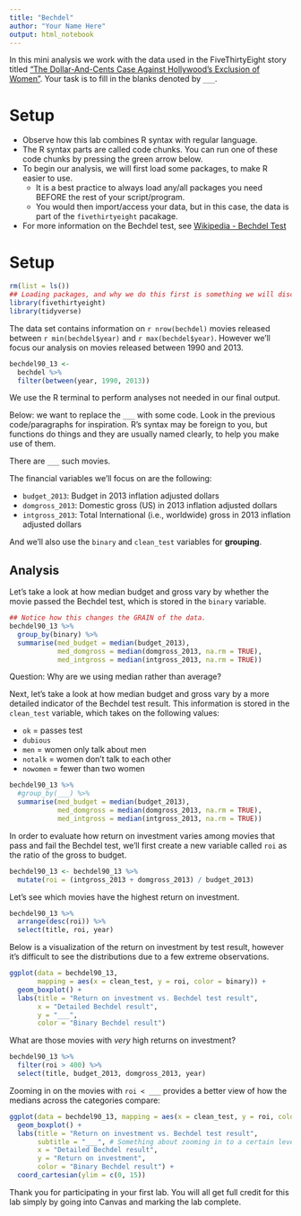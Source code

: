 ```yaml
---
title: "Bechdel"
author: "Your Name Here"
output: html_notebook
---
```


In this mini analysis we work with the data used in the
FiveThirtyEight story titled ["The Dollar-And-Cents Case Against
Hollywood's Exclusion of
Women"](https://fivethirtyeight.com/features/the-dollar-and-cents-case-against-hollywoods-exclusion-of-women/).
Your task is to fill in the blanks denoted by `___`.

# Setup

- Observe how this lab combines R syntax with regular language.
- The R syntax parts are called code chunks. You can run one of these
  code chunks by pressing the green arrow below.
- To begin our analysis, we will first load some packages, to make R easier to use.
    - It is a best practice to always load any/all packages you need BEFORE the rest of your script/program.
    - You would then import/access your data, but in this case, the
      data is part of the `fivethirtyeight` pacakage.
- For more information on the Bechdel test, see [Wikipedia - Bechdel
  Test](https://en.wikipedia.org/wiki/Bechdel_test)

# Setup

```r
rm(list = ls())
## Loading packages, and why we do this first is something we will discuss in more detail later in the class.
library(fivethirtyeight)
library(tidyverse)
```

The data set contains information on `r nrow(bechdel)` movies released
between `r min(bechdel$year)` and `r max(bechdel$year)`.  However
we'll focus our analysis on movies released between 1990 and 2013.

```r
bechdel90_13 <- 
  bechdel %>% 
  filter(between(year, 1990, 2013))
```

We use the R terminal to perform analyses not needed in our final
output.

Below: we want to replace the `___` with some code. Look in the
previous code/paragraphs for inspiration. R's syntax may be foreign to
you, but functions do things and they are usually named clearly, to
help you make use of them.

There are `___` such movies.

The financial variables we'll focus on are the following:

-   `budget_2013`: Budget in 2013 inflation adjusted dollars
-   `domgross_2013`: Domestic gross (US) in 2013 inflation adjusted dollars
-   `intgross_2013`: Total International (i.e., worldwide) gross in 2013 inflation adjusted dollars

And we'll also use the `binary` and `clean_test` variables for
**grouping**.

## Analysis

Let's take a look at how median budget and gross vary by whether the
movie passed the Bechdel test, which is stored in the `binary`
variable.

```r
## Notice how this changes the GRAIN of the data.
bechdel90_13 %>%
  group_by(binary) %>%
  summarise(med_budget = median(budget_2013),
            med_domgross = median(domgross_2013, na.rm = TRUE),
            med_intgross = median(intgross_2013, na.rm = TRUE))
```

Question: Why are we using median rather than average?

Next, let's take a look at how median budget and gross vary by a more
detailed indicator of the Bechdel test result.  This information is
stored in the `clean_test` variable, which takes on the following
values:

-   `ok` = passes test
-   `dubious`
-   `men` = women only talk about men
-   `notalk` = women don't talk to each other
-   `nowomen` = fewer than two women

```r
bechdel90_13 %>%
  #group_by(___) %>%
  summarise(med_budget = median(budget_2013),
            med_domgross = median(domgross_2013, na.rm = TRUE),
            med_intgross = median(intgross_2013, na.rm = TRUE))
```

In order to evaluate how return on investment varies among movies that
pass and fail the Bechdel test, we'll first create a new variable
called `roi` as the ratio of the gross to budget.

```r
bechdel90_13 <- bechdel90_13 %>%
  mutate(roi = (intgross_2013 + domgross_2013) / budget_2013)
```

Let's see which movies have the highest return on investment.

```r
bechdel90_13 %>%
  arrange(desc(roi)) %>% 
  select(title, roi, year)
```

Below is a visualization of the return on investment by test result,
however it's difficult to see the distributions due to a few extreme
observations.

```r
ggplot(data = bechdel90_13, 
       mapping = aes(x = clean_test, y = roi, color = binary)) +
  geom_boxplot() +
  labs(title = "Return on investment vs. Bechdel test result",
       x = "Detailed Bechdel result",
       y = "___",
       color = "Binary Bechdel result")
```

What are those movies with *very* high returns on investment?

```r
bechdel90_13 %>%
  filter(roi > 400) %>%
  select(title, budget_2013, domgross_2013, year)
```

Zooming in on the movies with `roi < ___` provides a better view of
how the medians across the categories compare:

```r
ggplot(data = bechdel90_13, mapping = aes(x = clean_test, y = roi, color = binary)) +
  geom_boxplot() +
  labs(title = "Return on investment vs. Bechdel test result",
       subtitle = "___", # Something about zooming in to a certain level
       x = "Detailed Bechdel result",
       y = "Return on investment",
       color = "Binary Bechdel result") +
  coord_cartesian(ylim = c(0, 15))
```

Thank you for participating in your first lab. You will all get full
credit for this lab simply by going into Canvas and marking the lab
complete.
